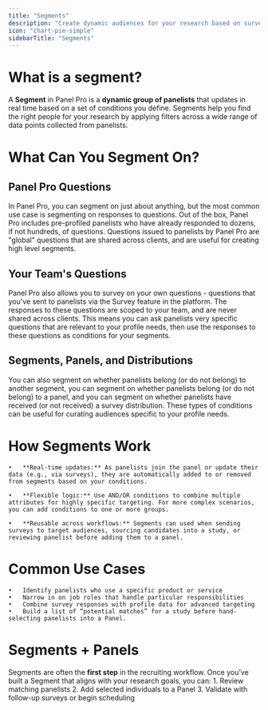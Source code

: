 ```yaml
---
title: "Segments"
description: "Create dynamic audiences for your research based on survey question responses."
icon: "chart-pie-simple"
sidebarTitle: "Segments"
---
```


# What is a segment?

A **Segment** in Panel Pro is a **dynamic group of panelists** that updates in real time based on a set of conditions you define. Segments help you find the right people for your research by applying filters across a wide range of data points collected from panelists.

# What Can You Segment On?

## Panel Pro Questions

In Panel Pro, you can segment on just about anything, but the most common use case is segmenting on responses to questions.  Out of the box, Panel Pro includes pre-profiled panelists who have already responded to dozens, if not hundreds, of questions.  Questions issued to panelists by Panel Pro are "global" questions that are shared across clients, and are useful for creating high level segments.

## Your Team's Questions

Panel Pro also allows you to survey on your own questions - questions that you've sent to panelists via the Survey feature in the platform.  The responses to these questions are scoped to your team, and are never shared across clients.  This means you can ask panelists very specific questions that are relevant to your profile needs, then use the responses to these questions as conditions for your segments.

## Segments, Panels, and Distributions

You can also segment on whether panelists belong (or do not belong) to another segment, you can segment on whether panelists belong (or do not belong) to a panel, and you can segment on whether panelists have received (or not received) a survey distribution.  These types of conditions can be useful for curating audiences specific to your profile needs.

# How Segments Work

    •	**Real-time updates:** As panelists join the panel or update their data (e.g., via surveys), they are automatically added to or removed from segments based on your conditions.
    
    •	**Flexible logic:** Use AND/OR conditions to combine multiple attributes for highly specific targeting. For more complex scenarios, you can add conditions to one or more groups.
    
    •	**Reusable across workflows:** Segments can used when sending surveys to target audiences, sourcing candidates into a study, or reviewing panelist before adding them to a panel.

# Common Use Cases
	•	Identify panelists who use a specific product or service
	•	Narrow in on job roles that handle particular responsibilities
	•	Combine survey responses with profile data for advanced targeting
	•	Build a list of “potential matches” for a study before hand-selecting panelists into a Panel.

# Segments + Panels

Segments are often the **first step** in the recruiting workflow. Once you’ve built a Segment that aligns with your research goals, you can:
	1.	Review matching panelists
	2.	Add selected individuals to a Panel
	3.	Validate with follow-up surveys or begin scheduling
